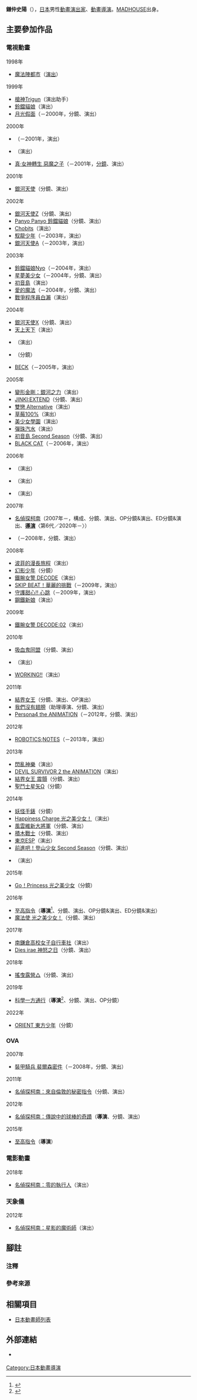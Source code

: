 {{multiple issues|
{{Notability Unreferenced|time=2016-07-25T17:11:30+00:00}}
{{Primarysources|time=2016-07-25T17:11:30+00:00}}
}}
{{noteTA|G1=Anime}}
{{japanese|japanese=鎌仲 史陽|kana=かまなか のぶはる|romaji=Kamanaka Nobuharu}}
'''鎌仲史陽'''（{{lang-ja|鎌仲 史陽}}{{bd||||}}），[[日本|日本]]男性[[動畫|動畫]][[戲劇|演出家]]、[[動畫導演|動畫導演]]。[[MADHOUSE|MADHOUSE]]出身。

== 主要參加作品 ==
=== 電視動畫 ===
; 1998年
* [[魔法陣都市|魔法陣都市]]（[[戲劇|演出]]）
; 1999年
* [[槍神Trigun|槍神Trigun]]（演出助手）
* [[鈴鐺貓娘|鈴鐺貓娘]]（演出）
* [[月光假面|月光假面]]（－2000年，分鏡、演出）
; 2000年
* {{link-ja|無力君|へろへろくん}}（－2001年，演出）
* {{link-ja|奇異的破曉|ストレンジドーン}}（演出）
* [[真·女神轉生_惡魔之子|真·女神轉生 惡魔之子]]（－2001年，[[分鏡|分鏡]]、演出）
; 2001年
* [[銀河天使|銀河天使]]（分鏡、演出）
; 2002年
* [[銀河天使|銀河天使Z]]（分鏡、演出）
* [[鈴鐺貓娘|Panyo Panyo 鈴鐺貓娘]]（分鏡、演出）
* [[Chobits|Chobits]]（演出）
* [[馭龍少年|馭龍少年]]（－2003年，演出）
* [[銀河天使|銀河天使A]]（－2003年，演出）
; 2003年
* [[鈴鐺貓娘|鈴鐺貓娘Nyo]]（－2004年，演出）
* [[百變之星|星夢美少女]]（－2004年，分鏡、演出）
* [[初音島|初音島]]（演出）
* [[愛的魔法|愛的魔法]]（－2004年，分鏡、演出）
* [[戰爭程序員白瀨|戰爭程序員白瀨]]（演出）
; 2004年
* [[銀河天使|銀河天使X]]（分鏡、演出）
* [[天上天下|天上天下]]（演出）
* {{link-ja|Sweet Valerian|スウィート・ヴァレリアン}}（演出）
* {{link-ja|宇宙交響詩梅德爾 銀河鐵道999外傳|宇宙交響詩メーテル 銀河鉄道999外伝}}（分鏡）
* [[BECK_(漫畫)|BECK]]（－2005年，演出）
; 2005年
* [[變形金剛：銀河之力|變形金剛：銀河之力]]（演出）
* [[人機系列|JINKI:EXTEND]]（分鏡、演出）
* [[雙戀_Alternative|雙戀 Alternative]]（演出）
* [[草莓100%|草莓100%]]（演出）
* [[美少女學園|美少女學園]]（演出）
* [[彈珠汽水_(遊戲)|彈珠汽水]]（演出）
* [[初音島|初音島 Second Season]]（分鏡、演出）
* [[黑貓_(日本漫畫)|BLACK CAT]]（－2006年，演出） 
; 2006年
* {{link-ja|LEMON ANGEL PROJECT|LEMON ANGEL PROJECT}}（演出）
* {{link-ja|鍵姬物語 永久愛麗絲輪舞曲|鍵姫物語 永久アリス輪舞曲}}（演出）
* {{link-ja|機神咆吼DEMONBANE (動畫)|機神咆吼デモンベイン (アニメ)|斬魔大聖DEMONBANE}}（演出）
; 2007年
* [[名偵探柯南_(動畫)|名偵探柯南]]（2007年－，構成、分鏡、演出、OP分鏡&演出、ED分鏡&演出、'''[[導演|導演]]'''〈第6代{{efn|與[[山本泰一郎|山本泰一郎]]連名。}}／2020年－〉）
* {{link-ja|Robby & Kerobby|ロビーとケロビー}}（－2008年，分鏡、演出）
; 2008年
* [[波菲的漫長旅程|波菲的漫長旅程]]（演出）
* [[幻影少年|幻影少年]]（分鏡）
* [[鐵腕女警|鐵腕女警 DECODE]]（演出）
* [[SKIP_BEAT！華麗的挑戰|SKIP BEAT！華麗的挑戰]]（－2009年，演出）
* [[守護甜心！|守護甜心!! 心跳]]（－2009年，演出）
* [[鋼鐵新娘|鋼鐵新娘]]（演出）
; 2009年
* [[鐵腕女警|鐵腕女警 DECODE:02]]（演出）
; 2010年
* [[吸血鬼同盟|吸血鬼同盟]]（分鏡、演出）
* {{link-ja|魯邦三世 the Last Job|ルパン三世 the Last Job}}（演出）
* [[迷糊餐廳|WORKING!!]]（演出）
; 2011年
* [[結界女王|結界女王]]（分鏡、演出、OP演出）
* [[我們沒有翅膀|我們沒有翅膀]]（助理導演、分鏡、演出）
* [[女神異聞錄4|Persona4 the ANIMATION]]（－2012年，分鏡、演出）
; 2012年
* [[ROBOTICS;NOTES|ROBOTICS;NOTES]]（－2013年，演出）
; 2013年
* [[閃亂神樂_-少女們的真影-|閃亂神樂]]（演出）
* [[惡魔倖存者2|DEVIL SURVIVOR 2 the ANIMATION]]（演出）
* [[結界女王|結界女王 震顫]]（分鏡、演出）
* [[聖鬥士星矢Ω|聖鬥士星矢Ω]]（分鏡）
; 2014年
* [[妖怪手錶|妖怪手錶]]（分鏡）
* [[Happiness_Charge_光之美少女！|Happiness Charge 光之美少女！]]（演出）
* [[風雲維新大將軍|風雲維新大將軍]]（分鏡、演出）
* [[積木戰士|積木戰士]]（分鏡、演出）
* [[東京ESP|東京ESP]]（演出）
* [[前進吧！登山少女|前進吧！登山少女 Second Season]]（分鏡、演出）
* {{link-ja|怪物烈傳 Oreca Battle|モンスター烈伝 オレカバトル|Oreca Battle}}（演出）
; 2015年
* [[Go！Princess_光之美少女|Go！Princess 光之美少女]]（分鏡）
; 2016年
* [[至高指令|至高指令]]（'''導演'''<ref>{{cite web|url=https://anime.eiga.com/program/104824/|title=至高指令：作品情報|publisher=Anime Hack|accessdate=2020-08-10|language=ja}}</ref>、分鏡、演出、OP分鏡&演出、ED分鏡&演出）
* [[魔法使_光之美少女！|魔法使 光之美少女！]]（分鏡、演出）
; 2017年
* [[南鎌倉高校女子自行車社|南鎌倉高校女子自行車社]]（演出）
* [[Dies_irae|Dies irae 神怒之日]]（分鏡、演出）
; 2018年
* [[搖曳露營△|搖曳露營△]]（分鏡、演出）
; 2019年
* [[科學一方通行|科學一方通行]]（'''導演'''<ref>{{cite web|url=https://anime.eiga.com/program/107316/|title=科學一方通行：作品情報|publisher=Anime Hack|accessdate=2020-08-10|language=ja}}</ref>、分鏡、演出、OP分鏡）
; 2022年
* [[ORIENT_東方少年|ORIENT 東方少年]]（分鏡{{efn|第4話<ref>{{Cite web|url=https://orient-anime.jp/story/detail/?id=1001025|title=第4話 小雨田武士團|accessdate=2022-01-27|website=電視動畫「ORIENT 東方少年」公式官網|language=ja}}</ref>、第8話<ref>{{Cite web|url=https://orient-anime.jp/story/detail/?id=1001029|title=第8話 黑曜女神|accessdate=2022-02-24|website=電視動畫「ORIENT 東方少年」公式官網|language=ja}}</ref>}}）

=== OVA ===
; 2007年
* [[裝甲騎兵|裝甲騎兵 裴爾森密件]]（－2008年，分鏡、演出）
; 2011年
* [[名偵探柯南OVA#來自倫敦的秘密指令|名偵探柯南：來自倫敦的秘密指令]]（分鏡、演出）
; 2012年
* [[名偵探柯南OVA#傳說中的球棒的奇蹟|名偵探柯南：傳說中的球棒的奇蹟]]（'''導演'''、分鏡、演出）
; 2015年
* [[至高指令|至高指令]]（'''導演'''）

=== 電影動畫 ===
; 2018年
* [[名偵探柯南：零的執行人|名偵探柯南：零的執行人]]（演出）

=== 天象儀 ===
; 2012年
* [[星影的魔術師|名偵探柯南：星影的魔術師]]（演出）

== 腳註 ==
=== 注釋 ===
{{notelist}}

=== 參考來源 ===
{{reflist}}

== 相關項目 ==
* [[日本動畫師列表|日本動畫師列表]]

== 外部連結 ==
* {{Twitter|Nobuharo1974}} {{ja icon}}

{{鎌仲史陽執導作品}}
{{DEFAULTSORT:Kamanaka Nobuharu}}
[[Category:日本動畫導演|Category:日本動畫導演]]